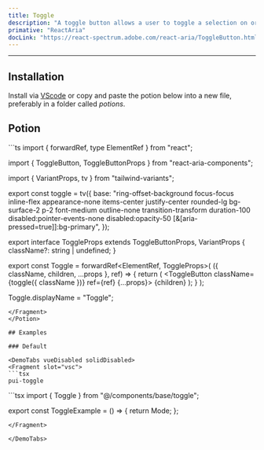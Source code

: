 ```yaml
---
title: Toggle
description: "A toggle button allows a user to toggle a selection on or off, for example switching between two states or modes."
primative: "ReactAria"
docLink: "https://react-spectrum.adobe.com/react-aria/ToggleButton.html"
---
```


---



<MdxExample>
      <ToggleExample client:load/>
</MdxExample>

## Installation

Install via [VScode](/docs/getting-started/vsc) or copy and paste the potion below into a new file, preferably in a folder called *potions*.

## Potion 

<Potion>
<Fragment slot="contentSlot">
```ts
import { forwardRef, type ElementRef } from "react";

import { ToggleButton, ToggleButtonProps } from "react-aria-components";

import { VariantProps, tv } from "tailwind-variants";

export const toggle = tv({
  base: "ring-offset-background focus-focus inline-flex appearance-none items-center justify-center rounded-lg bg-surface-2 p-2 font-medium outline-none transition-transform  duration-100 disabled:pointer-events-none disabled:opacity-50 [&[aria-pressed=true]]:bg-primary",
});

export interface ToggleProps
  extends ToggleButtonProps,
    VariantProps<typeof toggle> {
  className?: string | undefined;
}

export const Toggle = forwardRef<ElementRef<typeof ToggleButton>, ToggleProps>(
  ({ className, children, ...props }, ref) => {
    return (
      <ToggleButton className={toggle({ className })} ref={ref} {...props}>
        {children}
      </ToggleButton>
    );
  }
);

Toggle.displayName = "Toggle";

```
</Fragment>
</Potion>

## Examples 

### Default

<DemoTabs vueDisabled solidDisabled>
<Fragment slot="vsc">
```tsx
pui-toggle 
```
</Fragment>
<Fragment slot="react">
```tsx
import { Toggle } from "@/components/base/toggle";

export const ToggleExample = () => {
  return <Toggle>Mode</Toggle>;
};


```
</Fragment>

</DemoTabs>


